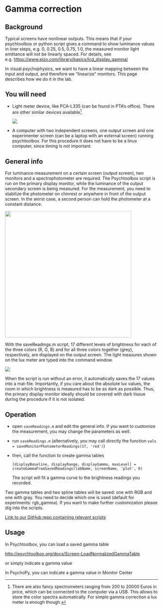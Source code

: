 # Gamma correction

## Background

Typical screens have nonlinear outputs. This means that if your psychtoolbox or python script gives a command to show luminance values in liner steps, e.g. 0, 0.25, 0.5, 0.75, 1.0, the measured monitor light emittance will not be linearly spaced. For details, see e.g. <https://www.eizo.com/library/basics/lcd_display_gamma/>

In visual psychophysics, we want to have a linear mapping between the input and output, and therefore we "linearize" monitors. This page describes how we do it in the lab.

## You will need

-   Light meter device, like PCA-L335 (can be found in PTA's office). There are other similar devices available[^index-1].

    ![](images/clipboard-3209665526.png)

-   A computer with two independent screens, one output screen and one experimenter screen (can be a laptop with an external screen) running psychtoolbox. For this procedure it does not have to be a linux computer, since timing is not important.

[^index-1]: There are also fancy spectrometers ranging from 200 to 20000 Euros in price, which can be connected to the computer via a USB. This allows to store the color spectra automatically. For simple gamma correction a lux meter is enough though.

## General info

For luminance measurement on a certain screen (output screen), two monitors and a spectrophotometer are required. The Psychtoolbox script is run on the primary display monitor, while the luminance of the output secondary screen is being measured. For the measurement, you need to stabilize the photometer on chinrest or anywhere in front of the output screen. In the worst case, a second person can hold the photometer at a constant distance.

![](images/clipboard-1520472544.png){width="416"}

With the saveReadings.m script, 17 different levels of brightness for each of the three colors (R, G, B) and for all three colors together (grey), respectively, are displayed on the output screen. The light measures shown on the lux meter are typed into the command window.

![](images/clipboard-2623240969.png)

When the script is run without an error, it automatically saves the 17 values into a mat-file. Importantly, if you care about the absolute lux values, the room in which brightness is measured has to be as dark as possible. Thus, the primary display monitor ideally should be covered with dark tissue during the procedure if it is not isolated.

## Operation

-   open `saveReadings.m` and edit the general info. If you want to customize the measurement, you may change the parameters as well.

-   run `saveReadings.m` (alternatively, you may call directly the function `vals = saveMonitorPhotometerReadings(17, 'red')`)

-   then, call the function to create gamma tables

    `[displayBaseline, displayRange, displayGamma, maxLevel] = createGammaFromSavedReadings(labName, screenName, 'plot', 0)`

    The script will fit a gamma curve to the brightness readings you recorded.

Two gamma tables and two spline tables will be saved: one with RGB and one with gray. You need to decide which one is used (default for experiments: rgb_gamma). If you want to make further customization please dig into the scripts.

[Link to our GitHub repo containing relevant scripts](https://github.com/visualneuroscience/visualneuroscience.github.io/tree/main/displays/2024-05-22)

## Usage

In Psychtoolbox, you can load a saved gamma table

<http://psychtoolbox.org/docs/Screen-LoadNormalizedGammaTable>

or simply indicate a gamma value

In PsychoPy, you can indicate a gamma value in Monitor Center
